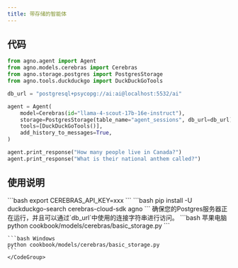 ```yaml
---
title: 带存储的智能体
---
```

## 代码

```python cookbook/models/cerebras/basic_storage.py
from agno.agent import Agent
from agno.models.cerebras import Cerebras
from agno.storage.postgres import PostgresStorage
from agno.tools.duckduckgo import DuckDuckGoTools

db_url = "postgresql+psycopg://ai:ai@localhost:5532/ai"

agent = Agent(
    model=Cerebras(id="llama-4-scout-17b-16e-instruct"),
    storage=PostgresStorage(table_name="agent_sessions", db_url=db_url),
    tools=[DuckDuckGoTools()],
    add_history_to_messages=True,
)

agent.print_response("How many people live in Canada?")
agent.print_response("What is their national anthem called?")
```

## 使用说明

<Steps>
  <Snippet file="create-venv-step.mdx" />

  <Step title="设置您的 API 密钥">
    ```bash
    export CEREBRAS_API_KEY=xxx
    ```
  </Step>

  <Step title="安装库">
    ```bash
    pip install -U duckduckgo-search cerebras-cloud-sdk agno
    ```
  </Step>

  <Step title="启动您的 PostgreSQL 服务器">
    确保您的Postgres服务器正在运行，并且可以通过`db_url`中使用的连接字符串进行访问。
  </Step>

  <Step title="运行智能体">
    <CodeGroup>
    ```bash 苹果电脑
    python cookbook/models/cerebras/basic_storage.py
    ```

    ```bash Windows
    python cookbook/models/cerebras/basic_storage.py
    ```
    </CodeGroup>
  </Step>
</Steps>